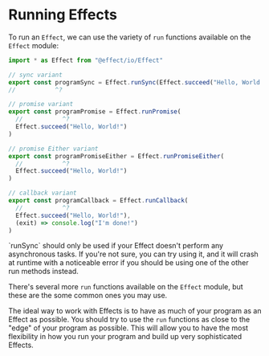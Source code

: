 
# Running Effects

To run an `Effect`, we can use the variety of `run` functions available on the `Effect` module:

```ts twoslash
import * as Effect from "@effect/io/Effect"

// sync variant
export const programSync = Effect.runSync(Effect.succeed("Hello, World!"))
//           ^?

// promise variant
export const programPromise = Effect.runPromise(
  //           ^?
  Effect.succeed("Hello, World!")
)

// promise Either variant
export const programPromiseEither = Effect.runPromiseEither(
  //           ^?
  Effect.succeed("Hello, World!")
)

// callback variant
export const programCallback = Effect.runCallback(
  //           ^?
  Effect.succeed("Hello, World!"),
  (exit) => console.log("I'm done!")
)
```

<Callout type="info">
  `runSync` should only be used if your Effect doesn't perform any asynchronous
  tasks. If you're not sure, you can try using it, and it will crash at runtime
  with a noticeable error if you should be using one of the other run methods
  instead.
</Callout>

There's several more `run` functions available on the `Effect` module, but these are the some common ones you may use.

The ideal way to work with Effects is to have as much of your program as an Effect as possible. You should try to use the `run` functions as close to the "edge" of your program as possible. This will allow you to have the most flexibility in how you run your program and build up very sophisticated Effects.
